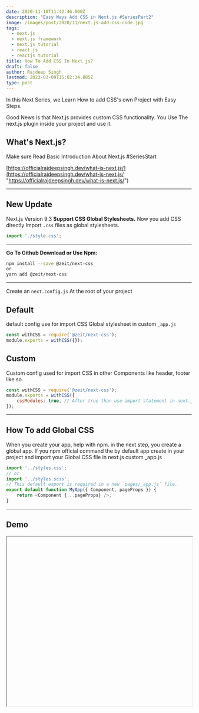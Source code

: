 ```yaml
---
date: 2020-11-10T11:42:46.000Z
description: "Easy Ways Add CSS in Next.js #SeriesPart2"
image: /images/post/2020/11/next.js-add-css-code.jpg
tags:
  - next.js
  - next.js framework
  - next.js tutorial
  - react.js
  - reactjs tutorial
title: How To Add CSS In Next js?
draft: false
author: Rajdeep Singh
lastmod: 2023-03-09T15:02:34.885Z
type: post
---
```


In this Next Series, we Learn How to add CSS's own Project with Easy Steps.

Good News is that Next.js provides custom CSS functionality. You Use The next.js
plugin inside your project and use it.

## What's Next.js?

Make sure Read Basic Introduction About Next.js #SeriesStart

[https://officialrajdeepsingh.dev/what-is-next.js/](https://officialrajdeepsingh.dev/what-is-next.js/ "https://officialrajdeepsingh.dev/what-is-next.js/")

---

## New Update

Next.js Version 9.3 **Support CSS Global Stylesheets.** Now you add CSS directly Import `.css` files as global stylesheets.

```javascript
import './style.css';
```

---

**Go To Github Download or Use Npm:**

```bash
npm install --save @zeit/next-css
or
yarn add @zeit/next-css
```

---

Create an `next.config.js` At the root of your project

## Default

default config use for import CSS Global stylesheet in custom `_app.js`

```javascript
const withCSS = require('@zeit/next-css');
module.exports = withCSS({});
```

## Custom

Custom config used for import CSS in other Components like header, footer like
so.

```javascript
const withCSS = require('@zeit/next-css');
module.exports = withCSS({
	cssModules: true, // After true than use import statement in next.js
});
```

---

## How To add Global CSS

When you create your app, help with npm. in the next step, you create a global
app. If you npm official command the by default app create in your project and import your Global CSS file in next.js custom _app.js

```javascript
import '../styles.css';
// or
import '../styles.scss';
// This default export is required in a new `pages/_app.js` file.
export default function MyApp({ Component, pageProps }) {
	return <Component {...pageProps} />;
}
```

---

## Demo

<Iframe class='codeSandBoxIframe' url="https://codesandbox.io/embed/add-css-innextjs-8pdds?autoresize=1&fontsize=14&hidenavigation=1&theme=dark&view=preview" width="100%" height="460px" display="block" position="relative"/>

---

## Reference

[https://nextjs.org/docs/basic-features/built-in-css-support](https://nextjs.org/docs/basic-features/built-in-css-support)

[https://nextjs.org/blog/next-9-2](https://nextjs.org/blog/next-9-2)

[https://nextjs.org/blog/next-10](https://nextjs.org/blog/next-10)

---
